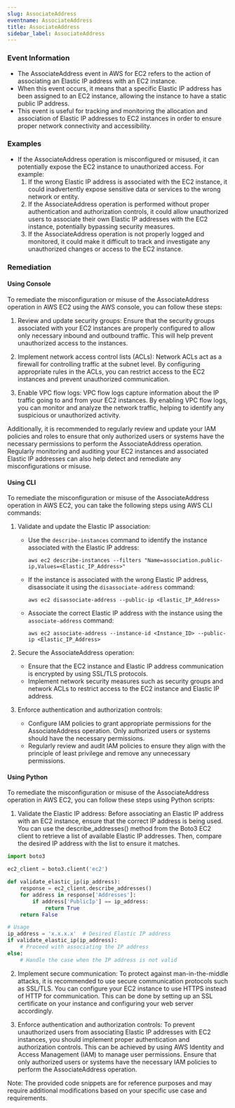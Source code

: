 ```yaml
--- 
slug: AssociateAddress
eventname: AssociateAddress
title: AssociateAddress
sidebar_label: AssociateAddress
---
```

                       
### Event Information

- The AssociateAddress event in AWS for EC2 refers to the action of associating an Elastic IP address with an EC2 instance.
- When this event occurs, it means that a specific Elastic IP address has been assigned to an EC2 instance, allowing the instance to have a static public IP address.
- This event is useful for tracking and monitoring the allocation and association of Elastic IP addresses to EC2 instances in order to ensure proper network connectivity and accessibility.


### Examples

- If the AssociateAddress operation is misconfigured or misused, it can potentially expose the EC2 instance to unauthorized access. For example:
  1. If the wrong Elastic IP address is associated with the EC2 instance, it could inadvertently expose sensitive data or services to the wrong network or entity.
  2. If the AssociateAddress operation is performed without proper authentication and authorization controls, it could allow unauthorized users to associate their own Elastic IP addresses with the EC2 instance, potentially bypassing security measures.
  3. If the AssociateAddress operation is not properly logged and monitored, it could make it difficult to track and investigate any unauthorized changes or access to the EC2 instance.

### Remediation

#### Using Console

To remediate the misconfiguration or misuse of the AssociateAddress operation in AWS EC2 using the AWS console, you can follow these steps:

1. Review and update security groups: Ensure that the security groups associated with your EC2 instances are properly configured to allow only necessary inbound and outbound traffic. This will help prevent unauthorized access to the instances.

2. Implement network access control lists (ACLs): Network ACLs act as a firewall for controlling traffic at the subnet level. By configuring appropriate rules in the ACLs, you can restrict access to the EC2 instances and prevent unauthorized communication.

3. Enable VPC flow logs: VPC flow logs capture information about the IP traffic going to and from your EC2 instances. By enabling VPC flow logs, you can monitor and analyze the network traffic, helping to identify any suspicious or unauthorized activity.

Additionally, it is recommended to regularly review and update your IAM policies and roles to ensure that only authorized users or systems have the necessary permissions to perform the AssociateAddress operation. Regularly monitoring and auditing your EC2 instances and associated Elastic IP addresses can also help detect and remediate any misconfigurations or misuse.

#### Using CLI

To remediate the misconfiguration or misuse of the AssociateAddress operation in AWS EC2, you can take the following steps using AWS CLI commands:

1. Validate and update the Elastic IP association:
   - Use the `describe-instances` command to identify the instance associated with the Elastic IP address: 
     ```
     aws ec2 describe-instances --filters "Name=association.public-ip,Values=<Elastic_IP_Address>"
     ```
   - If the instance is associated with the wrong Elastic IP address, disassociate it using the `disassociate-address` command:
     ```
     aws ec2 disassociate-address --public-ip <Elastic_IP_Address>
     ```
   - Associate the correct Elastic IP address with the instance using the `associate-address` command:
     ```
     aws ec2 associate-address --instance-id <Instance_ID> --public-ip <Elastic_IP_Address>
     ```

2. Secure the AssociateAddress operation:
   - Ensure that the EC2 instance and Elastic IP address communication is encrypted by using SSL/TLS protocols.
   - Implement network security measures such as security groups and network ACLs to restrict access to the EC2 instance and Elastic IP address.

3. Enforce authentication and authorization controls:
   - Configure IAM policies to grant appropriate permissions for the AssociateAddress operation. Only authorized users or systems should have the necessary permissions.
   - Regularly review and audit IAM policies to ensure they align with the principle of least privilege and remove any unnecessary permissions.

#### Using Python

To remediate the misconfiguration or misuse of the AssociateAddress operation in AWS EC2, you can follow these steps using Python scripts:

1. Validate the Elastic IP address: Before associating an Elastic IP address with an EC2 instance, ensure that the correct IP address is being used. You can use the describe_addresses() method from the Boto3 EC2 client to retrieve a list of available Elastic IP addresses. Then, compare the desired IP address with the list to ensure it matches.

```python
import boto3

ec2_client = boto3.client('ec2')

def validate_elastic_ip(ip_address):
    response = ec2_client.describe_addresses()
    for address in response['Addresses']:
        if address['PublicIp'] == ip_address:
            return True
    return False

# Usage
ip_address = 'x.x.x.x'  # Desired Elastic IP address
if validate_elastic_ip(ip_address):
    # Proceed with associating the IP address
else:
    # Handle the case when the IP address is not valid
```

2. Implement secure communication: To protect against man-in-the-middle attacks, it is recommended to use secure communication protocols such as SSL/TLS. You can configure your EC2 instance to use HTTPS instead of HTTP for communication. This can be done by setting up an SSL certificate on your instance and configuring your web server accordingly.

3. Enforce authentication and authorization controls: To prevent unauthorized users from associating Elastic IP addresses with EC2 instances, you should implement proper authentication and authorization controls. This can be achieved by using AWS Identity and Access Management (IAM) to manage user permissions. Ensure that only authorized users or systems have the necessary IAM policies to perform the AssociateAddress operation.

Note: The provided code snippets are for reference purposes and may require additional modifications based on your specific use case and requirements.


 
